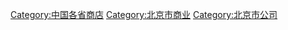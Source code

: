 [[Category:中国各省商店|Category:中国各省商店]]
[[Category:北京市商业|Category:北京市商业]]
[[Category:北京市公司|Category:北京市公司]]